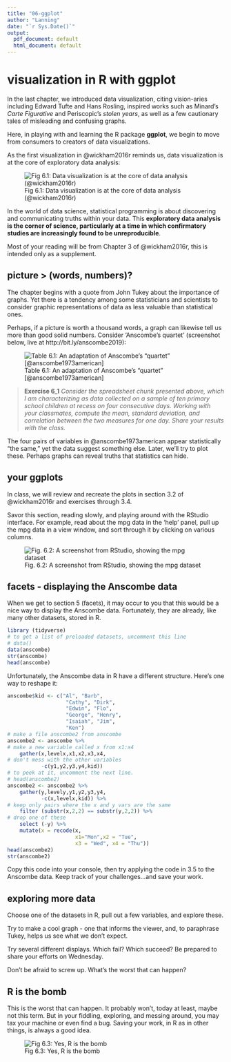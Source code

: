 ```yaml
---
title: "06-ggplot"
author: "Lanning"
date: "`r Sys.Date()`"
output:
  pdf_document: default
  html_document: default
---
```


# visualization in R with ggplot

In the last chapter, we introduced data visualization, citing vision-aries including Edward Tufte and Hans Rosling, inspired works such as Minard's *Carte Figurative* and Periscopic's *stolen years*, as well as a few  cautionary tales of misleading and confusing graphs. 

Here, in playing with and learning the R package **ggplot**, we begin to move from consumers to creators of data visualizations.

As the first visualization in @wickham2016r reminds us, data visualization is at the core of exploratory data analysis: 

![Fig 6.1: Data visualization is at the core of data analysis (@wickham2016r)](dataviscycle.PNG)

In the world of data science, statistical programming is about discovering and communicating truths within your data. This **exploratory data analysis is the corner of science, particularly at a time in which confirmatory studies are increasingly found to be unreproducible**. 

Most of your reading will be from Chapter 3 of @wickham2016r, this is intended only as a supplement. 

## picture > (words, numbers)?

The chapter begins with a quote from John Tukey about the importance of graphs.  Yet there is a tendency among some statisticians and scientists to consider graphic representations of data as less valuable than statistical ones.  

Perhaps, if a picture is worth a thousand words, a graph can likewise tell us more than good solid numbers. Consider 'Anscombe's quartet' (screenshot below, live at http://bit.ly/anscombe2019):

![Table 6.1: An adaptation of Anscombe's "quartet" [@anscombe1973american]](spreadsheet61.PNG)

>   **Exercise 6_1** 
>   *Consider the spreadsheet chunk presented above, which I am characterizing as data collected on a sample of ten primary school children at recess on four consecutive days. Working with your classmates, compute the mean, standard deviation, and correlation between the two measures for one day. Share your results with the class.* 

The four pairs of variables in @anscombe1973american appear statistically "the same," yet the data suggest something else.  Later, we'll try to plot these. Perhaps graphs can reveal truths that statistics can hide.  

## your ggplots

In class, we will review and recreate the plots in section 3.2 of @wickham2016r and exercises through 3.4. 

Savor this section, reading slowly, and playing around with the RStudio interface.  For example, read about the mpg data in the 'help' panel, pull up the mpg data in a view window, and sort through it by clicking on various columns. 

![Fig. 6.2: A screenshot from RStudio, showing the mpg dataset](rstudio62.PNG)


## facets - displaying the Anscombe data

When we get to section 5 (facets), it may occur to you that this would be a nice way to display the Anscombe data. Fortunately, they are already, like many other datasets, stored in R. 

```r
library (tidyverse)
# to get a list of preloaded datasets, uncomment this line
# data()
data(anscombe)
str(anscombe)
head(anscombe)
```

Unfortunately, the Anscombe data in R have a different structure. Here's one way to reshape it:
```r
anscombe$kid <- c("Al", "Barb",
                   "Cathy", "Dirk",
                   "Edwin", "Flo",
                   "George", "Henry",
                   "Isaiah", "Jim",
                   "Ken") 
# make a file anscombe2 from anscombe
anscombe2 <- anscombe %>%
# make a new variable called x from x1:x4    
    gather(x,levelx,x1,x2,x3,x4,
# don't mess with the other variables
           -c(y1,y2,y3,y4,kid))
# to peek at it, uncomment the next line.
# head(anscombe2)
anscombe2 <- anscombe2 %>% 
    gather(y,levely,y1,y2,y3,y4,
           -c(x,levelx,kid)) %>% 
# keep only pairs where the x and y vars are the same
    filter (substr(x,2,2) == substr(y,2,2)) %>% 
# drop one of these 
    select (-y) %>% 
    mutate(x = recode(x,
                      x1="Mon",x2 = "Tue",
                      x3 = "Wed", x4 = "Thu"))
head(anscombe2)
str(anscombe2)
```

Copy this code into your console, then try applying the code in 3.5 to the Anscombe data. Keep track of your challenges...and save your work.

## exploring more data

Choose one of the datasets in R, pull out a few variables, and explore these.  

Try to make a cool graph - one that informs the viewer, and, to paraphrase Tukey, helps us see what we don't expect.

Try several different displays. Which fail?  Which succeed? Be prepared to share your efforts on Wednesday.

Don't be afraid to screw up. What's the worst that can happen?

## R is the bomb

This is the worst that can happen. It probably won't, today at least, maybe not this term.  But in your fiddling, exploring, and messing around, you may tax your machine or even find a bug.  Saving your work, in R as in other things, is always a good idea.


![Fig 6.3: Yes, R is the bomb](C:\Users\lanning\Dropbox\0DataSciLibArts\risthebomb.PNG)
